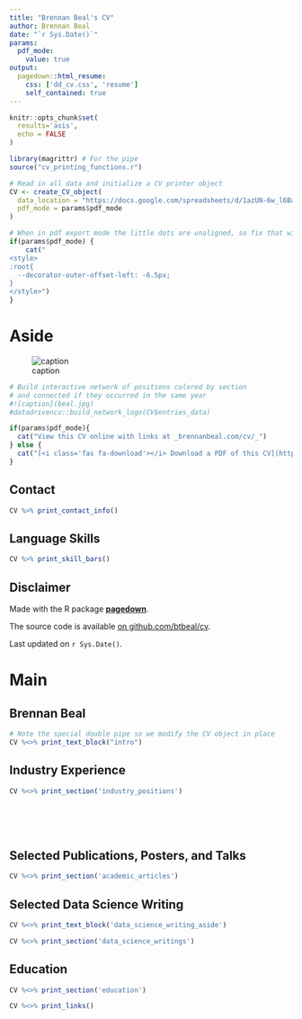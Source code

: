 ```yaml
---
title: "Brennan Beal's CV"
author: Brennan Beal
date: "`r Sys.Date()`"
params:
  pdf_mode:
    value: true
output:
  pagedown::html_resume:
    css: ['dd_cv.css', 'resume']
    self_contained: true
---
```


```r
knitr::opts_chunk$set(
  results='asis', 
  echo = FALSE
)

library(magrittr) # For the pipe
source("cv_printing_functions.r")

# Read in all data and initialize a CV printer object
CV <- create_CV_object(
  data_location = "https://docs.google.com/spreadsheets/d/1azUN-6w_l6Badt7WLw1C_iWFUTeX_chL-HVMbH4mvzQ/edit#gid=917338460",  
  pdf_mode = params$pdf_mode
)

```


```r
# When in pdf export mode the little dots are unaligned, so fix that with some conditional CSS.
if(params$pdf_mode) {
    cat("
<style>
:root{
  --decorator-outer-offset-left: -6.5px;
}
</style>")
}
```


Aside
================================================================================
![caption](beal.jpg)
```r
# Build interactive network of positions colored by section
# and connected if they occurred in the same year
#![caption](beal.jpg)
#datadrivencv::build_network_logo(CV$entries_data)
```


```r
if(params$pdf_mode){
  cat("View this CV online with links at _brennanbeal.com/cv/_")
} else {
  cat("[<i class='fas fa-download'></i> Download a PDF of this CV](https://github.com/btbeal/cv/raw/master/beal_cv.pdf)")
}
```

Contact {#contact}
--------------------------------------------------------------------------------

```r
CV %>% print_contact_info()
```



Language Skills {#skills}
--------------------------------------------------------------------------------

```r
CV %>% print_skill_bars()
```



Disclaimer {#disclaimer}
--------------------------------------------------------------------------------

Made with the R package [**pagedown**](https://github.com/rstudio/pagedown). 

The source code is available [on github.com/btbeal/cv](https://github.com/btbeal/cv).

Last updated on `r Sys.Date()`.



Main
================================================================================

Brennan Beal {#title}
--------------------------------------------------------------------------------

```r
# Note the special double pipe so we modify the CV object in place
CV %<>% print_text_block("intro") 
```

Industry Experience {data-icon=suitcase}
--------------------------------------------------------------------------------

<!-- ::: aside -->
<!-- ```{r} -->
<!-- CV %<>% print_text_block('industy_experience_aside') -->
<!-- ``` -->
<!-- ::: -->

```r
CV %<>% print_section('industry_positions')
```
<!-- These breaks just force a new page so section doesnt get cut off -->
<br>
<br>
<br>


Selected Publications, Posters, and Talks {data-icon=book}
--------------------------------------------------------------------------------

```r
CV %<>% print_section('academic_articles')
```


Selected Data Science Writing {data-icon=chart-line}
--------------------------------------------------------------------------------

::: aside
```r
CV %<>% print_text_block('data_science_writing_aside')
```
:::

```r
CV %<>% print_section('data_science_writings')
```



Education {data-icon=graduation-cap data-concise=true}
--------------------------------------------------------------------------------

```r
CV %<>% print_section('education')
```



```r
CV %<>% print_links()
```

